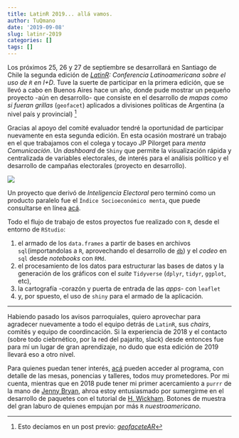 ```yaml
---
title: LatinR 2019... allá vamos. 
author: TuQmano
date: '2019-09-08'
slug: latinr-2019
categories: []
tags: []
---
```


Los próximos 25, 26 y 27 de septiembre se desarrollará en Santiago de Chile la segunda edición de _[LatinR](https://latin-r.com/): Conferencia Latinoamericana sobre el uso de `R` en I+D_. Tuve la suerte de participar en la primera edición, que se llevó a cabo en Buenos Aires hace un año, donde pude mostrar un pequeño proyecto -aún en desarrollo- que consiste en el desarrollo de _mapas como si fueran grillas_ (`geofacet`) aplicados a divisiones políticas de Argentina (a nivel país y provincial) [^1]

[^1]: Esto decíamos en un post previo: [ _geofaceteAR_ ](https://tuqmano.github.io/2019/01/21/geofacetear/)

Gracias al apoyo del comité evaluador tendré la oportunidad de participar nuevamente en esta segunda edición. En esta ocasión mostraré un trabajo en el que trabajamos con el colega y tocayo JP Pilorget para _menta Comunicación_. Un _dashboard_ de `Shiny` que permite la visualización rápida y centralizada de variables electorales, de interés para el análisis político y el desarrollo de campañas electorales (proyecto en desarrollo). 

![](https://pbs.twimg.com/media/D_sCYBWW4AAgVBz?format=jpg)

Un proyecto que derivó de _Inteligencia Electoral_ pero terminó como un producto paralelo fue el `Índice Socioeconómico menta`, que puede consultarse en línea [acá](http://socioeconomico.mentacomunicacion.com.ar/).

Todo el flujo de trabajo de estos proyectos fue realizado con `R`, desde el entorno de `RStudio`: 

1. el armado de los `data.frames` a partir de bases en archivos `sql`(importandolas a `R`, aprovechando el desarrollo de [`db`](https://db.rstudio.com/)) y el _codeo_ en `sql` desde _notebooks_ con `RMd`. 
2. el procesamiento de los datos para estructurar las bases de datos y la generación de los gráficos con el _suite_ `Tidyverse` (`dplyr`, `tidyr`, `ggplot`, etc), 
3. la cartografía -corazón y puerta de entrada de las _apps_- con `leaflet`
4. y, por spuesto, el uso de `shiny` para el armado de la aplicación. 

---

Habiendo pasado los avisos parroquiales, quiero aprovechar para agradecer nuevamente a todo el equipo detrás de `LatinR`, sus _chairs_, comités y equipo de coordincación. Si la experiencia de 2018 y el contacto (sobre todo ciebrnético, por la red del pajarito, slack) desde entonces fue para mí un lugar de gran aprendizaje, no dudo que esta edición de 2019 llevará eso a otro nivel. 

Para quienes puedan tener interés, [acá](https://docs.google.com/document/d/e/2PACX-1vSZ8DGcjkOXjrVNA2gqNbk0kIwU3HhyoBFyEm4RCyqcvBUFXEXO53sQ3qalQGNLV6BJUdXU-RIb6Sk5/pub) pueden acceder al programa, con detalle de las mesas, ponencias y talleres, todos muy prometedores. Por mi cuenta, mientras que en 2018 pude tener mi primer acercamiento a `purrr` de la mano de [Jenny Bryan](https://twitter.com/jennybryan), ahroa estoy entusiasmado por sumergirme en el desarrollo de paquetes con el tutorial de [H. Wickham](https://twitter.com/hadleywickham). Botones de muestra del gran laburo de quienes empujan por más `R` _nuestroamericano_. 




